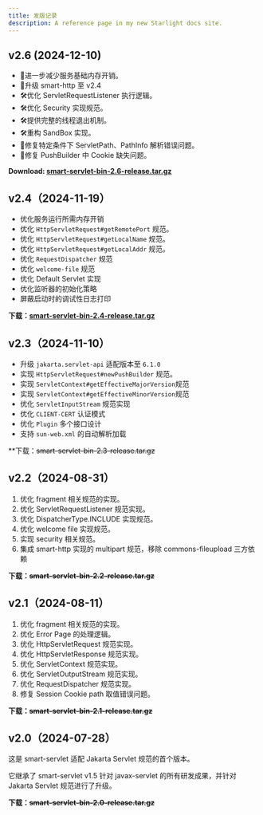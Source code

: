 ```yaml
---
title: 发版记录
description: A reference page in my new Starlight docs site.
---
```


## v2.6 (2024-12-10)
- 🚀进一步减少服务基础内存开销。
- 🚀升级 smart-http 至 v2.4
- 🛠️优化 ServletRequestListener 执行逻辑。
- 🛠️优化 Security 实现规范。
- 🛠️提供完整的线程退出机制。
- 🛠️重构 SandBox 实现。
- 🐛修复特定条件下 ServletPath、PathInfo 解析错误问题。
- 🐛修复 PushBuilder 中 Cookie 缺失问题。

**Download: [smart-servlet-bin-2.6-release.tar.gz](https://github.com/smartboot/smart-servlet/releases/download/v2.6/smart-servlet-bin-2.6-release.tar.gz)**


## v2.4（2024-11-19）
- 优化服务运行所需内存开销
- 优化 `HttpServletRequest#getRemotePort` 规范。
- 优化 `HttpServletRequest#getLocalName` 规范。
- 优化 `HttpServletRequest#getLocalAddr` 规范。
- 优化 `RequestDispatcher` 规范
- 优化 `welcome-file` 规范
- 优化 Default Servlet 实现
- 优化监听器的初始化策略
- 屏蔽启动时的调试性日志打印

**下载：[smart-servlet-bin-2.4-release.tar.gz](https://github.com/smartboot/smart-servlet/releases/download/v2.4/smart-servlet-bin-2.4-release.tar.gz)**

## v2.3（2024-11-10）
- 升级 `jakarta.servlet-api` 适配版本至 `6.1.0`
- 实现 `HttpServletRequest#newPushBuilder` 规范。
- 实现 `ServletContext#getEffectiveMajorVersion`规范
- 实现 `ServletContext#getEffectiveMinorVersion`规范
- 优化 `ServletInputStream` 规范实现
- 优化 `CLIENT-CERT` 认证模式
- 优化 `Plugin` 多个接口设计
- 支持 `sun-web.xml` 的自动解析加载

**下载：~~smart-servlet-bin-2.3-release.tar.gz~~

## v2.2（2024-08-31）

1. 优化 fragment 相关规范的实现。
2. 优化 ServletRequestListener 规范实现。
3. 优化 DispatcherType.INCLUDE 实现规范。
4. 优化 welcome file 实现规范。
5. 实现 security 相关规范。
6. 集成 smart-http 实现的 multipart 规范，移除 commons-fileupload 三方依赖

**下载：~~smart-servlet-bin-2.2-release.tar.gz~~**

## v2.1（2024-08-11）

1. 优化 fragment 相关规范的实现。
3. 优化 Error Page 的处理逻辑。
4. 优化 HttpServletRequest 规范实现。
5. 优化 HttpServletResponse 规范实现。
6. 优化 ServletContext 规范实现。
7. 优化 ServletOutputStream 规范实现。
8. 优化 RequestDispatcher 规范实现。
9. 修复 Session Cookie path 取值错误问题。

**下载：~~smart-servlet-bin-2.1-release.tar.gz~~**

## v2.0（2024-07-28）

这是 smart-servlet 适配 Jakarta Servlet 规范的首个版本。

它继承了 smart-servlet v1.5 针对 javax-servlet 的所有研发成果，并针对 Jakarta Servlet 规范进行了升级。

**下载：~~smart-servlet-bin-2.0-release.tar.gz~~**
